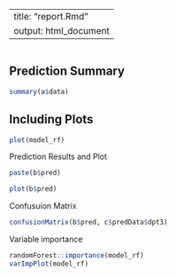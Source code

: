 
---
title: "report.Rmd"
output: html_document
---

```r

```

## Prediction Summary



```r
summary(a$data)
```

## Including Plots

```r
plot(model_rf)

```
Prediction Results and Plot

```r
paste(b$pred)

```

```r
plot(b$pred)

```

Confusuion Matrix
```r

confusionMatrix(b$pred, c$predData$dpt3)

```
Variable importance
```r
randomForest::importance(model_rf)
varImpPlot(model_rf)

```


